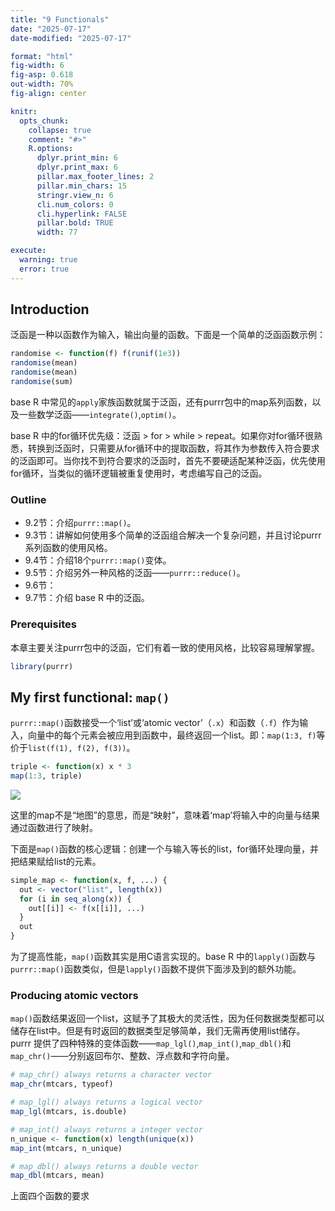 ```yaml
---
title: "9 Functionals"
date: "2025-07-17"
date-modified: "2025-07-17"

format: "html"
fig-width: 6
fig-asp: 0.618
out-width: 70%
fig-align: center

knitr:
  opts_chunk:
    collapse: true
    comment: "#>"
    R.options:
      dplyr.print_min: 6
      dplyr.print_max: 6
      pillar.max_footer_lines: 2
      pillar.min_chars: 15
      stringr.view_n: 6
      cli.num_colors: 0
      cli.hyperlink: FALSE
      pillar.bold: TRUE
      width: 77

execute:
  warning: true
  error: true
---
```


## Introduction

泛函是一种以函数作为输入，输出向量的函数。下面是一个简单的泛函函数示例：

```r
randomise <- function(f) f(runif(1e3))
randomise(mean)
randomise(mean)
randomise(sum)
```

base R 中常见的`apply`家族函数就属于泛函，还有purrr包中的map系列函数，以及一些数学泛函——`integrate()`,`optim()`。

base R 中的for循环优先级：泛函 > for > while > repeat。如果你对for循环很熟悉，转换到泛函时，只需要从for循环中的提取函数，将其作为参数传入符合要求的泛函即可。当你找不到符合要求的泛函时，首先不要硬适配某种泛函，优先使用for循环，当类似的循环逻辑被重复使用时，考虑编写自己的泛函。

### Outline

-   9.2节：介绍`purrr::map()`。
-   9.3节：讲解如何使用多个简单的泛函组合解决一个复杂问题，并且讨论purrr系列函数的使用风格。
-   9.4节：介绍18个`purrr::map()`变体。
-   9.5节：介绍另外一种风格的泛函——`purrr::reduce()`。
-   9.6节：
-   9.7节：介绍 base R 中的泛函。

### Prerequisites

本章主要关注purrr包中的泛函，它们有着一致的使用风格，比较容易理解掌握。

```r
library(purrr)
```

## My first functional: `map()`

`purrr::map()`函数接受一个‘list’或‘atomic vector’（`.x`）和函数（`.f`）作为输入，向量中的每个元素会被应用到函数中，最终返回一个list。即：`map(1:3, f)`等价于`list(f(1), f(2), f(3))`。

```r
triple <- function(x) x * 3
map(1:3, triple)
```

![](images/map.png)

这里的map不是“地图”的意思，而是“映射”，意味着‘map’将输入中的向量与结果通过函数进行了映射。

下面是`map()`函数的核心逻辑：创建一个与输入等长的list，for循环处理向量，并把结果赋给list的元素。

```r
simple_map <- function(x, f, ...) {
  out <- vector("list", length(x))
  for (i in seq_along(x)) {
    out[[i]] <- f(x[[i]], ...)
  }
  out
}
```

为了提高性能，`map()`函数其实是用C语言实现的。base R 中的`lapply()`函数与`purrr::map()`函数类似，但是`lapply()`函数不提供下面涉及到的额外功能。

### Producing atomic vectors

`map()`函数结果返回一个list，这赋予了其极大的灵活性，因为任何数据类型都可以储存在list中。但是有时返回的数据类型足够简单，我们无需再使用list储存。purrr 提供了四种特殊的变体函数——`map_lgl()`,`map_int()`,`map_dbl()`和`map_chr()`——分别返回布尔、整数、浮点数和字符向量。

```r
# map_chr() always returns a character vector
map_chr(mtcars, typeof)

# map_lgl() always returns a logical vector
map_lgl(mtcars, is.double)

# map_int() always returns a integer vector
n_unique <- function(x) length(unique(x))
map_int(mtcars, n_unique)

# map_dbl() always returns a double vector
map_dbl(mtcars, mean)
```

上面四个函数的要求